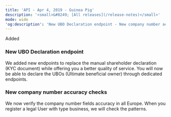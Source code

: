 ```yaml
---  
title: 'API - Apr 4, 2019 - Guinea Pig'  
description: '<small>&#8249; [All releases](/release-notes)</small>'  
mode: wide  
'og:description': 'New UBO Declaration endpoint - New company number accuracy checks'  
---  
```

  
  <div class="pill pill-green rn-pill">Added</div> 
  
### New UBO Declaration endpoint  

We added new endpoints to replace the manual shareholder declaration (KYC document) while offering you a better quality of service. You will now be able to declare the UBOs (Ultimate beneficial owner) through dedicated endpoints. 
  
### New company number accuracy checks  

We now verify the company number fields accuracy in all Europe. When you register a legal User with type business, we will check the patterns.